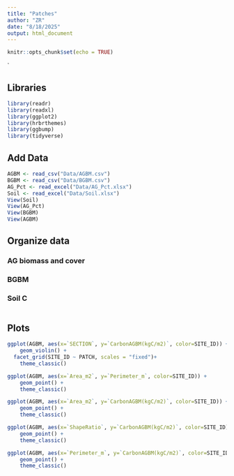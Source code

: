 ```yaml
---
title: "Patches"
author: "ZR"
date: "8/18/2025"
output: html_document
---
```


```r
knitr::opts_chunk$set(echo = TRUE)
```

`

## Libraries
```r
library(readr)
library(readxl)
library(ggplot2)
library(hrbrthemes)
library(ggbump)
library(tidyverse)
```


## Add Data

```r
AGBM <- read_csv("Data/AGBM.csv")
BGBM <- read_csv("Data/BGBM.csv")
AG_Pct <- read_excel("Data/AG_Pct.xlsx")
Soil <- read_excel("Data/Soil.xlsx")
View(Soil)
View(AG_Pct)
View(BGBM)
View(AGBM)
```

## Organize data
### AG biomass and cover
### BGBM
### Soil C
```r

```


## Plots

```r
ggplot(AGBM, aes(x=`SECTION`, y=`CarbonAGBM(kgC/m2)`, color=SITE_ID)) + 
    geom_violin() +
  facet_grid(SITE_ID ~ PATCH, scales = "fixed")+
    theme_classic()

ggplot(AGBM, aes(x=`Area_m2`, y=`Perimeter_m`, color=SITE_ID)) + 
    geom_point() +
    theme_classic()

ggplot(AGBM, aes(x=`Area_m2`, y=`CarbonAGBM(kgC/m2)`, color=SITE_ID)) + 
    geom_point() +
    theme_classic()

ggplot(AGBM, aes(x=`ShapeRatio`, y=`CarbonAGBM(kgC/m2)`, color=SITE_ID)) + 
    geom_point() +
    theme_classic()

ggplot(AGBM, aes(x=`Perimeter_m`, y=`CarbonAGBM(kgC/m2)`, color=SITE_ID)) + 
    geom_point() +
    theme_classic()
```

